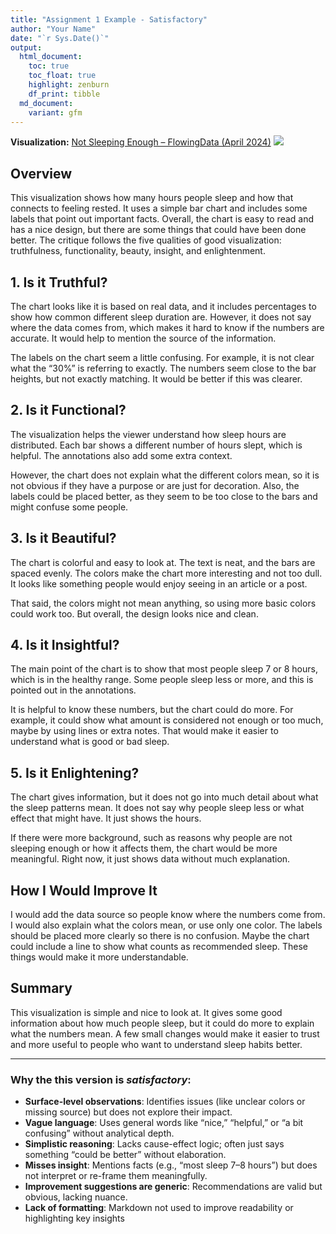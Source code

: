 ```yaml
---
title: "Assignment 1 Example - Satisfactory"
author: "Your Name"
date: "`r Sys.Date()`"
output:
  html_document: 
    toc: true
    toc_float: true
    highlight: zenburn
    df_print: tibble
  md_document:
    variant: gfm
---
```



**Visualization:** [Not Sleeping Enough – FlowingData (April 2024)](https://flowingdata.com/2024/04/18/sleep-hours-and-feeling-rested/)
![](./sleep_hours_feeling_rested.png)

## Overview

This visualization shows how many hours people sleep and how that connects to feeling rested. It uses a simple bar chart and includes some labels that point out important facts. Overall, the chart is easy to read and has a nice design, but there are some things that could have been done better. The critique follows the five qualities of good visualization: truthfulness, functionality, beauty, insight, and enlightenment.

## 1. Is it Truthful?

The chart looks like it is based on real data, and it includes percentages to show how common different sleep duration are. However, it does not say where the data comes from, which makes it hard to know if the numbers are accurate. It would help to mention the source of the information.

The labels on the chart seem a little confusing. For example, it is not clear what the "30%" is referring to exactly. The numbers seem close to the bar heights, but not exactly matching. It would be better if this was clearer.

## 2. Is it Functional?

The visualization helps the viewer understand how sleep hours are distributed. Each bar shows a different number of hours slept, which is helpful. The annotations also add some extra context.

However, the chart does not explain what the different colors mean, so it is not obvious if they have a purpose or are just for decoration. Also, the labels could be placed better, as they seem to be too close to the bars and might confuse some people.

## 3. Is it Beautiful?

The chart is colorful and easy to look at. The text is neat, and the bars are spaced evenly. The colors make the chart more interesting and not too dull. It looks like something people would enjoy seeing in an article or a post.

That said, the colors might not mean anything, so using more basic colors could work too. But overall, the design looks nice and clean.

## 4. Is it Insightful?

The main point of the chart is to show that most people sleep 7 or 8 hours, which is in the healthy range. Some people sleep less or more, and this is pointed out in the annotations.

It is helpful to know these numbers, but the chart could do more. For example, it could show what amount is considered not enough or too much, maybe by using lines or extra notes. That would make it easier to understand what is good or bad sleep.

## 5. Is it Enlightening?

The chart gives information, but it does not go into much detail about what the sleep patterns mean. It does not say why people sleep less or what effect that might have. It just shows the hours.

If there were more background, such as reasons why people are not sleeping enough or how it affects them, the chart would be more meaningful. Right now, it just shows data without much explanation.

## How I Would Improve It

I would add the data source so people know where the numbers come from. I would also explain what the colors mean, or use only one color. The labels should be placed more clearly so there is no confusion. Maybe the chart could include a line to show what counts as recommended sleep. These things would make it more understandable.

## Summary

This visualization is simple and nice to look at. It gives some good information about how much people sleep, but it could do more to explain what the numbers mean. A few small changes would make it easier to trust and more useful to people who want to understand sleep habits better.

---


### Why the this version is *satisfactory*:

* **Surface-level observations**: Identifies issues (like unclear colors or missing source) but does not explore their impact.
* **Vague language**: Uses general words like "nice," "helpful," or "a bit confusing" without analytical depth.
* **Simplistic reasoning**: Lacks cause-effect logic; often just says something "could be better" without elaboration.
* **Misses insight**: Mentions facts (e.g., "most sleep 7–8 hours") but does not interpret or re-frame them meaningfully.
* **Improvement suggestions are generic**: Recommendations are valid but obvious, lacking nuance.
* **Lack of formatting**: Markdown not used to improve readability or highlighting key insights

